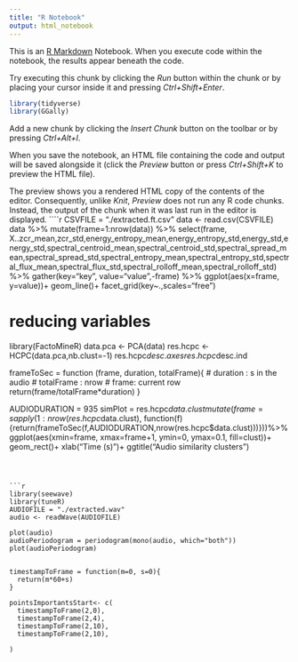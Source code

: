 ---
title: "R Notebook"
output: html_notebook
---

This is an [R Markdown](http://rmarkdown.rstudio.com) Notebook. When you execute code within the notebook, the results appear beneath the code. 

Try executing this chunk by clicking the *Run* button within the chunk or by placing your cursor inside it and pressing *Ctrl+Shift+Enter*. 

```{r}

library(tidyverse)
library(GGally)

```

Add a new chunk by clicking the *Insert Chunk* button on the toolbar or by pressing *Ctrl+Alt+I*.

When you save the notebook, an HTML file containing the code and output will be saved alongside it (click the *Preview* button or press *Ctrl+Shift+K* to preview the HTML file).

The preview shows you a rendered HTML copy of the contents of the editor. Consequently, unlike *Knit*, *Preview* does not run any R code chunks. Instead, the output of the chunk when it was last run in the editor is displayed.
````{r}
CSVFILE = "./extracted.ft.csv"
data <- read.csv(CSVFILE)
data %>% 
  mutate(frame=1:nrow(data)) %>%
  select(frame, X..zcr_mean,zcr_std,energy_entropy_mean,energy_entropy_std,energy_std,energy_std,spectral_centroid_mean,spectral_centroid_std,spectral_spread_mean,spectral_spread_std,spectral_entropy_mean,spectral_entropy_std,spectral_flux_mean,spectral_flux_std,spectral_rolloff_mean,spectral_rolloff_std) %>%
  gather(key="key", value="value",-frame) %>%
  ggplot(aes(x=frame, y=value))+
    geom_line()+
    facet_grid(key~.,scales="free")

# reducing variables
library(FactoMineR)
data.pca <- PCA(data)
res.hcpc <- HCPC(data.pca,nb.clust=-1)
res.hcpc$desc.axes
res.hcpc$desc.ind

frameToSec = function (frame, duration, totalFrame){
  # duration : s in the audio
  # totalFrame : nrow
  # frame: current row
  return(frame/totalFrame*duration)
}

AUDIODURATION = 935
simPlot = res.hcpc$data.clust %>%
  mutate(frame=sapply(1:nrow(res.hcpc$data.clust), function(f){return(frameToSec(f,AUDIODURATION,nrow(res.hcpc$data.clust)))}))%>%
  ggplot(aes(xmin=frame, xmax=frame+1, ymin=0, ymax=0.1, fill=clust))+
    geom_rect()+
  xlab("Time (s)")+
  ggtitle("Audio similarity clusters")

```



```{r}
library(seewave)
library(tuneR)
AUDIOFILE = "./extracted.wav"
audio <- readWave(AUDIOFILE)

plot(audio)
audioPeriodogram = periodogram(mono(audio, which="both"))
plot(audioPeriodogram)


timestampToFrame = function(m=0, s=0){
  return(m*60+s)
}

pointsImportantsStart<- c(
  timestampToFrame(2,0),
  timestampToFrame(2,4),
  timestampToFrame(2,10),
  timestampToFrame(2,10),
  
)

```
